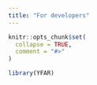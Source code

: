 ```yaml
---
title: "For developers"
---
```


```r
knitr::opts_chunk$set(
  collapse = TRUE,
  comment = "#>"
)
```

```r
library(YFAR)
```

